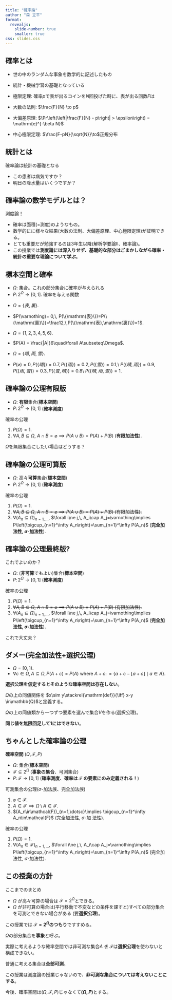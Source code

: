 ```yaml
---
title: "確率論"
author: "森 立平"
format:
  revealjs:
    slide-number: true
    smaller: true
css: slides.css
---
```


## 確率とは

- 世の中のランダムな事象を数学的に記述したもの
- 統計・機械学習の基礎となっている
- 極限定理: 確率$p$で表が出るコインを$N$回投げた時に、表が出る回数$F$は

- 大数の法則: $\frac{F}{N} \to p$
- 大偏差原理: $\Pr\left(\left|\frac{F}{N} - p\right| > \epsilon\right) = \mathrm{e}^{-\beta N}$
- 中心極限定理: $\frac{F-pN}{\sqrt{N}}\to$正規分布

## 統計とは

確率論は統計の基礎となる

- この患者は病気ですか？
- 明日の降水量はいくつですか？

## 確率論の数学モデルとは？

:::{.r-stack}
測度論！
:::

- 確率は面積($=$測度)のようなもの。
- 数学的に\textbf{厳密}に様々な結果(大数の法則、大偏差原理、中心極限定理)が証明できる。
- とても重要だが勉強するのは3年生以降(解析学要論Ⅱ、確率論)。
- この授業では**測度論には深入りせず、基礎的な部分はごまかしながら確率・統計の重要な理論について学ぶ**。

## 標本空間と確率

- $\Omega\colon$ 集合。これの部分集合に確率が与えられる
- $P\colon 2^\Omega\to[0,1].$ 確率を与える関数

::: {#exm-prob}

- $\Omega=\{表,裏\}$.
- $P(\varnothing)= 0,\, P(\{\mathrm{表}\})=P(\{\mathrm{裏}\})=\frac12,\,P(\{\mathrm{表},\mathrm{裏}\})=1$.

- $\Omega=\{1,2,3,4,5,6\}$.
- $P(A) = \frac{|A|}6\quad\forall A\subseteq\Omega$.

- $\Omega=\{晴,雨,雪\}$.
- $P(\varnothing)= 0,\, P(\{晴\})=0.7,\, P(\{雨\})=0.2,\,P(\{雪\})=0.1$,\\
$P(\{晴,雨\})=0.9,\, P(\{雨,雪\})=0.3,\, P(\{雪,晴\})=0.8$\\
$P(\{晴,雨,雪\})=1$.
:::

## 確率論の公理有限版

- $\Omega\colon$ **有限**集合(**標本空間**)
- $P\colon 2^\Omega\to[0,1]$ (**確率測度**)

確率の公理

1. $P(\Omega)=1$.
2. $\forall A, B\subseteq\Omega$, $A\cap B=\varnothing\implies P(A\cup B)=P(A)+P(B)$\ (**有限加法性**).

:::{.r-stack}
$\Omega$を無限集合にしたい場合はどうする？
:::

## 確率論の公理可算版
- $\Omega\colon$ 高々**可算**集合(**標本空間**)
- $P\colon 2^\Omega\to[0,1]$ (**確率測度**)

確率の公理

1. $P(\Omega)=1$.
2. ~~$\forall A, B\subseteq\Omega$, $A\cap B=\varnothing\implies P(A\cup B)=P(A)+P(B)$\ (有限加法性).~~
3. $\forall (A_n\subseteq\Omega)_{n=1,\dotsc}$, $\forall i\ne j,\, A_i\cap A_j=\varnothing\implies P\left(\bigcup_{n=1}^\infty A_n\right)=\sum_{n=1}^\infty P(A_n)$\ (**完全加法性, $\sigma$-加法性**).


## 確率論の公理最終版?
これでよいのか？

- $\Omega\colon$ (**非可算**でもよい)集合(**標本空間**)
- $P\colon 2^\Omega\to[0,1]$ (**確率測度**)

確率の公理

1. $P(\Omega)=1$.
2. ~~$\forall A, B\subseteq\Omega$, $A\cap B=\varnothing\implies P(A\cup B)=P(A)+P(B)$\ (有限加法性).~~
3. $\forall (A_n\subseteq\Omega)_{n=1,\dotsc}$, $\forall i\ne j,\, A_i\cap A_j=\varnothing\implies P\left(\bigcup_{n=1}^\infty A_n\right)=\sum_{n=1}^\infty P(A_n)$\ (**完全加法性, $\sigma$-加法性**).

:::{.r-stack}
これで大丈夫？
:::


## ダメー(完全加法性+選択公理)

- $\Omega=[0,1)$.
- $\forall c\in\Omega,\, A\subseteq\Omega,\, P(A+c) = P(A)$ where $A+c\colon=\{a+c-\lfloor a+c\rfloor\mid a\in A\}$.

**選択公理を仮定するとそのような確率空間は存在しない**。

$\Omega$の上の同値関係を
$x\sim y\stackrel{\mathrm{def}}{\iff} x-y \in\mathbb{Q}$と定義する。

\vspace{1em}
$\Omega$の上の同値類から一つずつ要素を選んで集合$V$を作る(選択公理)。

\begin{align*}
1 = P([0,1)) &= P\left(\bigcup_{x\in\mathbb{Q}} (V + x)\right)\\
&= \sum_{x\in\mathbb{Q}} P\left(V + x\right)\qquad\text{(完全加法性)}\\
&= \sum_{x\in\mathbb{Q}} P\left(V\right)\qquad\text{(平行移動不変性).}
\end{align*}
**同じ値を無限回足して1にはできない**。


## ちゃんとした確率論の公理
**確率空間** $(\Omega, \mathcal{F}, P)$

- $\Omega\colon$ 集合(**標本空間**)
- $\mathcal{F}\subseteq 2^\Omega$ (**事象の集合**、可測集合)
- $P\colon\mathcal{F}\to[0,1]$ (**確率測度**、**確率は $\mathcal{F}$ の要素にのみ定義される！**)

可測集合の公理($\sigma$-加法族、完全加法族)

1. $\varnothing\in\mathcal{F}$.
2. $A\in\mathcal{F}\implies \Omega\setminus A\in\mathcal{F}$.
3. $(A_n\in\mathcal{F})_{n=1,\dotsc}\implies \bigcup_{n=1}^\infty A_n\in\mathcal{F}$ (完全加法性, $\sigma$-加
法性).

確率の公理

1. $P(\Omega)=1$.
2. $\forall (A_n\in\mathcal{F})_{n=1,\dotsc}$, $\forall i\ne j,\, A_i\cap A_j=\varnothing\implies P\left(\bigcup_{n=1}^\infty A_n\right)=\sum_{n=1}^\infty P(A_n)$\ (完全加法性, $\sigma$-加法性).

## この授業の方針
ここまでのまとめ

- $\Omega$ が高々可算の場合は $\mathcal{F}=2^\Omega$とできる。
- $\Omega$ が非可算の場合は(平行移動で不変などの条件を課すと)すべての部分集合を可測とできない場合がある
(要**選択公理**)。

この授業では **$\mathcal{F}=2^\Omega$のつもり**ですすめる。

$\Omega$の部分集合を**事象**と呼ぶ。

実際に考えるような確率空間では非可測な集合$A\notin\mathcal{F}$は**選択公理**を使わないと構成できない。

普通に考える集合は**全部可測**。

この授業は測度論の授業じゃないので、**非可測な集合については考えないことにする**。

今後、確率空間は$(\Omega,\mathcal{F},P)$じゃなくて**$(\Omega,P)$**とする。

